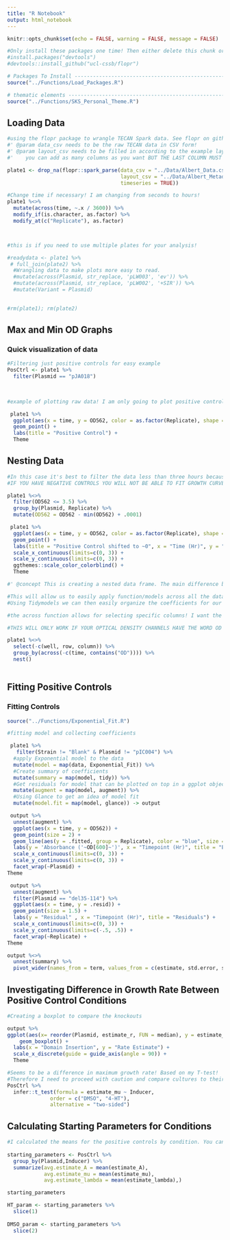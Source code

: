 ```yaml
---
title: "R Notebook"
output: html_notebook
---
```


```r
knitr::opts_chunk$set(echo = FALSE, warning = FALSE, message = FALSE)
```

```r
#Only install these packages one time! Then either delete this chunk or comment it out!
#install.packages("devtools")
#devtools::install_github("ucl-cssb/flopr")
```

```r

# Packages To Install -----------------------------------------------------
source("../Functions/Load_Packages.R")
```

```r
# thematic elements -----------------------------------------------------
source("../Functions/SKS_Personal_Theme.R")
```

## Loading Data

```r

#using the flopr package to wrangle TECAN Spark data. See flopr on github for more info!
#' @param data_csv needs to be the raw TECAN data in CSV form!
#' @param layout_csv needs to be filled in according to the example layout.
#'    you can add as many columns as you want BUT THE LAST COLUMN MUST BE named 'well' and have the position for each well such as 'A1'

plate1 <- drop_na(flopr::spark_parse(data_csv = "../Data/Albert_Data.csv",
                                     layout_csv = "../Data/Albert_Metadata.csv",
                                     timeseries = TRUE))

#Change time if necessary! I am changing from seconds to hours!
plate1 %<>%
  mutate(across(time, ~.x / 3600)) %>%
  modify_if(is.character, as.factor) %>% 
  modify_at(c("Replicate"), as.factor)



#this is if you need to use multiple plates for your analysis!

#readydata <- plate1 %>%
 # full_join(plate2) %>%
  #Wrangling data to make plots more easy to read.
  #mutate(across(Plasmid, str_replace, 'pLW003', 'ev')) %>%
  #mutate(across(Plasmid, str_replace, 'pLW002', '+SIR')) %>%
  #mutate(Variant = Plasmid)
  

#rm(plate1); rm(plate2)
```

## Max and Min OD Graphs

### Quick visualization of data

```r
#Filtering just positive controls for easy example
PosCtrl <- plate1 %>%
  filter(Plasmid == "pJA018")
  
  
```

```r
#example of plotting raw data! I am only going to plot positive controls for this example!

 plate1 %>%
  ggplot(aes(x = time, y = OD562, color = as.factor(Replicate), shape = Plasmid)) +
  geom_point() +
  labs(title = "Positive Control") + 
  Theme

```

## Nesting Data

```r
#In this case it's best to filter the data less than three hours because the max value the plate reader can measure is an OD of 4 for OD_562. 
#IF YOU HAVE NEGATIVE CONTROLS YOU WILL NOT BE ABLE TO FIT GROWTH CURVES TO THEM

plate1 %<>%
  filter(OD562 <= 3.5) %>%
  group_by(Plasmid, Replicate) %>%
  mutate(OD562 = OD562 - min(OD562) + .0001)
```

```r
 plate1 %>%
  ggplot(aes(x = time, y = OD562, color = as.factor(Replicate), shape = Plasmid)) +
  geom_point() +
  labs(title = "Positive Control shifted to ~0", x = "Time (Hr)", y = "") +
  scale_x_continuous(limits=c(0, 3)) + 
  scale_y_continuous(limits=c(0, 3)) +
  ggthemes::scale_color_colorblind() +
  Theme
```


```r
#' @concept This is creating a nested data frame. The main difference between a nested data frame and grouped data frame is that for a grouped data frame, each row is an observation. For a nested data frame each row is a group of observations!

#This will allow us to easily apply function/models across all the data available. 
#Using Tidymodels we can then easily organize the coefficients for our different models!

#the across function allows for selecting specific columns! I want the default time column and I want any column that has the word OD in it in case someone uses multiple ODs for flourescent proteins! 

#THIS WILL ONLY WORK IF YOUR OPTICAL DENSITY CHANNELS HAVE THE WORD OD IN THEM!

plate1 %<>%
  select(-c(well, row, column)) %>%
  group_by(across(-c(time, contains("OD")))) %>%
  nest()
  
```

## Fitting Positive Controls

### Fitting Controls

```r

source("../Functions/Exponential_Fit.R")

#fitting model and collecting coefficients

 plate1 %>%
   filter(Strain != "Blank" & Plasmid != "pIC004") %>%
  #apply Exponential model to the data
  mutate(model = map(data, Exponential_Fit)) %>%
  #Create summary of coefficients
  mutate(summary = map(model, tidy)) %>%
  #Get residuals for model that can be plotted on top in a ggplot object
  mutate(augment = map(model, augment)) %>%
  #Using Glance to get an idea of model fit 
  mutate(model.fit = map(model, glance)) -> output

```

```r
 output %>%
  unnest(augment) %>%
  ggplot(aes(x = time, y = OD562)) + 
  geom_point(size = 2) + 
  geom_line(aes(y = .fitted, group = Replicate), color = "blue", size = 1) +
  labs(y = 'Absorbance ('~OD[600]~')', x = "Timepoint (Hr)", title = "Exponential Fit") +
  scale_x_continuous(limits=c(0, 3)) + 
  scale_y_continuous(limits=c(0, 3)) +
  facet_wrap(~Plasmid) +
Theme

```

```r
 output %>%
  unnest(augment) %>%
  filter(Plasmid == "del35-114") %>%
  ggplot(aes(x = time, y = .resid)) + 
  geom_point(size = 1.5) + 
  labs(y = "Residual" , x = "Timepoint (Hr)", title = "Residuals") +
  scale_x_continuous(limits=c(0, 3)) + 
  scale_y_continuous(limits=c(-.5, .5)) +
  facet_wrap(~Replicate) +
Theme
```

```r

output %<>%
  unnest(summary) %>%
  pivot_wider(names_from = term, values_from = c(estimate, std.error, statistic,p.value))

```

## Investigating Difference in Growth Rate Between Positive Control Conditions

```r
#Creating a boxplot to compare the knockouts

output %>%
ggplot(aes(x= reorder(Plasmid, estimate_r, FUN = median), y = estimate_r)) + 
    geom_boxplot() + 
  labs(x = "Domain Insertion", y = "Rate Estimate") +
  scale_x_discrete(guide = guide_axis(angle = 90)) +
  Theme
```

```r
#Seems to be a difference in maximum growth rate! Based on my T-test!
#Therefore I need to proceed with caution and compare cultures to their respective positive controls.
PosCtrl %>%
  infer::t_test(formula = estimate_mu ~ Inducer,
              order = c("DMSO", "4-HT"),
              alternative = "two-sided")
```

## Calculating Starting Parameters for Conditions

```r
#I calculated the means for the positive controls by condition. You can use these parameters for the Zwietering_A.fit model if you want to threshold the max OD for your experimental trials!
 
starting_parameters <- PosCtrl %>%
  group_by(Plasmid,Inducer) %>%
  summarize(avg.estimate_A = mean(estimate_A),
            avg.estimate_mu = mean(estimate_mu),
            avg.estimate_lambda = mean(estimate_lambda),)

starting_parameters

HT_param <- starting_parameters %>%
  slice(1) 
 
DMSO_param <- starting_parameters %>%
  slice(2)

```



